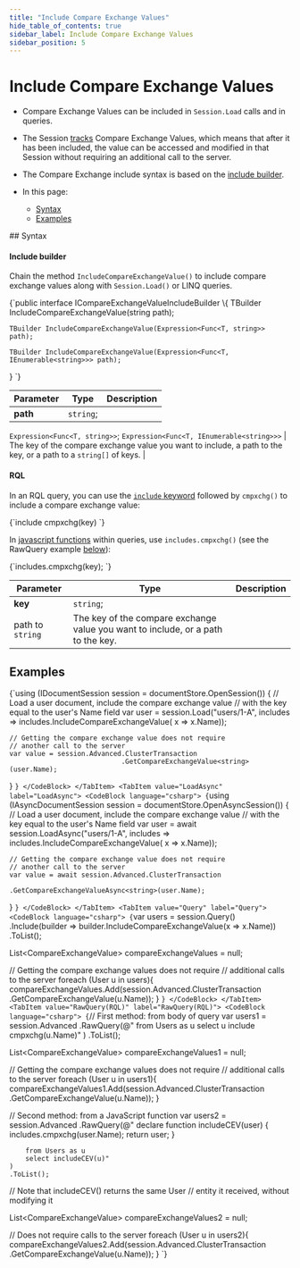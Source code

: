 ```yaml
---
title: "Include Compare Exchange Values"
hide_table_of_contents: true
sidebar_label: Include Compare Exchange Values
sidebar_position: 5
---
```





# Include Compare Exchange Values
<LanguageSwitcher supportedLanguages={supportedLanguages} />
<LanguageContent language="csharp">

<Admonition type="note" title="">

* Compare Exchange Values can be included in `Session.Load` calls and in queries.  

* The Session [tracks](../../../client-api/session/what-is-a-session-and-how-does-it-work.mdx#tracking-changes) 
Compare Exchange Values, which means that after it has been included, the value can 
be accessed and modified in that Session without requiring an additional call to 
the server.  

* The Compare Exchange include syntax is based on the [include builder](../../../client-api/how-to/handle-document-relationships.mdx#includes).  

* In this page:  
  * [Syntax](../../../client-api/operations/compare-exchange/include-compare-exchange.mdx#syntax)  
  * [Examples](../../../client-api/operations/compare-exchange/include-compare-exchange.mdx#examples)  

</Admonition>
## Syntax

#### Include builder

Chain the method `IncludeCompareExchangeValue()` to include compare exchange values 
along with `Session.Load()` or LINQ queries.  

<TabItem value="include_builder" label="include_builder">
<CodeBlock language="csharp">
{`public interface ICompareExchangeValueIncludeBuilder<T, out TBuilder>
\{
    TBuilder IncludeCompareExchangeValue(string path);

    TBuilder IncludeCompareExchangeValue(Expression<Func<T, string>> path);

    TBuilder IncludeCompareExchangeValue(Expression<Func<T, IEnumerable<string>>> path);
\}
`}
</CodeBlock>
</TabItem>

| Parameter | Type | Description |
| - | - | - |
| **path** | `string`;
`Expression<Func<T, string>>`;
`Expression<Func<T, IEnumerable<string>>>` | The key of the compare exchange value you want to include, a path to the key, or a path to a `string[]` of keys. |

#### RQL

In an RQL query, you can use the [`include` keyword](../../../client-api/session/querying/what-is-rql.mdx#include) 
followed by `cmpxchg()` to include a compare exchange value:  

<TabItem value="sql" label="sql">
<CodeBlock language="sql">
{`include cmpxchg(key)
`}
</CodeBlock>
</TabItem>

In [javascript functions](../../../client-api/session/querying/what-is-rql.mdx#declare) within queries, 
use `includes.cmpxchg()` (see the RawQuery example 
[below](../../../client-api/operations/compare-exchange/include-compare-exchange.mdx#examples)):  

<TabItem value="javascript" label="javascript">
<CodeBlock language="javascript">
{`includes.cmpxchg(key);
`}
</CodeBlock>
</TabItem>

| Parameter | Type | Description |
| - | - | - |
| **key** | `string`;
path to `string` | The key of the compare exchange value you want to include, or a path to the key. |



## Examples

<Tabs groupId='languageSyntax'>
<TabItem value="Load" label="Load">
<CodeBlock language="csharp">
{`using (IDocumentSession session = documentStore.OpenSession())
{
    // Load a user document, include the compare exchange value
    // with the key equal to the user's Name field
    var user = session.Load<User>("users/1-A", 
                                  includes => includes.IncludeCompareExchangeValue(
                                      x => x.Name));

    // Getting the compare exchange value does not require
    // another call to the server
    var value = session.Advanced.ClusterTransaction
                                .GetCompareExchangeValue<string>(user.Name);
}
`}
</CodeBlock>
</TabItem>
<TabItem value="LoadAsync" label="LoadAsync">
<CodeBlock language="csharp">
{`using (IAsyncDocumentSession session = documentStore.OpenAsyncSession())
{
    // Load a user document, include the compare exchange value
    // with the key equal to the user's Name field
    var user = await session.LoadAsync<User>("users/1-A", 
                                             includes => includes.IncludeCompareExchangeValue(
                                                 x => x.Name));

    // Getting the compare exchange value does not require
    // another call to the server
    var value = await session.Advanced.ClusterTransaction
                                      .GetCompareExchangeValueAsync<string>(user.Name);
}
`}
</CodeBlock>
</TabItem>
<TabItem value="Query" label="Query">
<CodeBlock language="csharp">
{`var users = session.Query<User>()
    .Include(builder => builder.IncludeCompareExchangeValue(x => x.Name))
    .ToList();

List<CompareExchangeValue<string>> compareExchangeValues = null;

// Getting the compare exchange values does not require
// additional calls to the server
foreach (User u in users){
    compareExchangeValues.Add(session.Advanced.ClusterTransaction
                                  .GetCompareExchangeValue<string>(u.Name));
}
`}
</CodeBlock>
</TabItem>
<TabItem value="RawQuery(RQL)" label="RawQuery(RQL)">
<CodeBlock language="csharp">
{`// First method: from body of query
var users1 = session.Advanced
    .RawQuery<User>(@"
        from Users as u
        select u
        include cmpxchg(u.Name)"
    )
    .ToList();

List<CompareExchangeValue<string>> compareExchangeValues1 = null;

// Getting the compare exchange values does not require
// additional calls to the server
foreach (User u in users1){
    compareExchangeValues1.Add(session.Advanced.ClusterTransaction
                               .GetCompareExchangeValue<string>(u.Name));
}


// Second method: from a JavaScript function
var users2 = session.Advanced
    .RawQuery<User>(@"
        declare function includeCEV(user) {
            includes.cmpxchg(user.Name);
            return user;
        }

        from Users as u
        select includeCEV(u)"
    )
    .ToList();
// Note that includeCEV() returns the same User 
// entity it received, without modifying it

List<CompareExchangeValue<string>> compareExchangeValues2 = null;

// Does not require calls to the server
foreach (User u in users2){
    compareExchangeValues2.Add(session.Advanced.ClusterTransaction
                               .GetCompareExchangeValue<string>(u.Name));
}
`}
</CodeBlock>
</TabItem>
</Tabs>




</LanguageContent>

<!---
### Client API
- [Session Change Tracking](../../../client-api/session/what-is-a-session-and-how-does-it-work#tracking-changes)
- [How to: Handle Document Relationships](../../../client-api/how-to/handle-document-relationships)
- [Compare Exchange Overview](../../../client-api/operations/compare-exchange/overview)

### Indexes
- [Indexing Compare Exchange Values](../../../indexes/indexing-compare-exchange-values)


-->